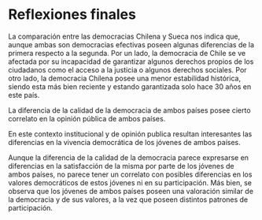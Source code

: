 # Reflexiones finales

La comparación entre las democracias Chilena y Sueca nos indica que, aunque ambas son democracias efectivas poseen algunas diferencias de la primera respecto a la segunda. Por un lado, la democracia de Chile se ve afectada por su incapacidad de garantizar algunos derechos propios de los ciudadanos como el acceso a la justicia o algunos derechos sociales. Por otro lado, la democracia Chilena posee una menor estabilidad histórica, siendo esta más bien reciente y estando garantizada solo hace 30 años en este país.  

La diferencia de la calidad de la democracia de ambos países posee cierto correlato en la opinión pública de ambos países. 

En este contexto institucional y de opinión publica resultan interesantes las diferencias en la vivencia democrática de los jóvenes de ambos países. 

Aunque la diferencia de la calidad de la democracia parece expresarse en diferencias en la satisfacción de la misma por parte de los jóvenes de ambos países, no parece tener un correlato con posibles diferencias en los valores democráticos de estos jóvenes ni en su participación. Más bien, se observa que los jóvenes de ambos países poseen una valoración similar de la democracia y de sus valores, a la vez que poseen distintos patrones de participación. 





